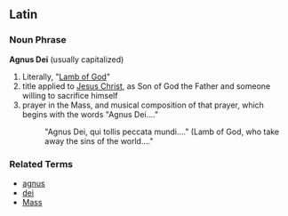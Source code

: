 ==Latin==
===Noun Phrase===
'''Agnus Dei'''  (usually capitalized)

# Literally, "[[Lamb of God]]"
# title applied to [[Jesus Christ]], as Son of God the Father and someone willing to sacrifice himself
# prayer in the Mass, and musical composition of that prayer, which begins with the words "Agnus Dei...."
#: "Agnus Dei, qui tollis peccata mundi...." (Lamb of God, who take away the sins of the world...."

===Related Terms===
*[[agnus]]
*[[dei]]
*[[Mass]]